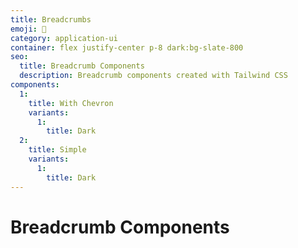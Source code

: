 ```yaml
---
title: Breadcrumbs
emoji: 🍞
category: application-ui
container: flex justify-center p-8 dark:bg-slate-800
seo:
  title: Breadcrumb Components
  description: Breadcrumb components created with Tailwind CSS
components:
  1:
    title: With Chevron
    variants:
      1:
        title: Dark
  2:
    title: Simple
    variants:
      1:
        title: Dark
---
```


# Breadcrumb Components

<List
  componentsData={componentsArray}
  componentContainer={componentContainer}
/>
